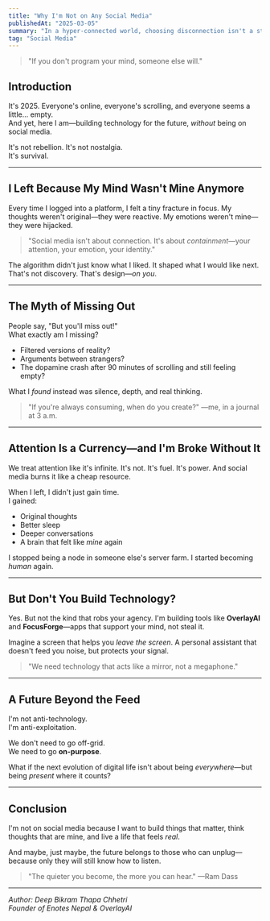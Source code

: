 ```yaml
---
title: "Why I'm Not on Any Social Media"
publishedAt: "2025-03-05"
summary: "In a hyper-connected world, choosing disconnection isn't a step backward—it's an intentional move toward clarity, creativity, and control."
tag: "Social Media"
---
```


> "If you don't program your mind, someone else will."

## Introduction

It's 2025. Everyone's online, everyone's scrolling, and everyone seems a little... empty.  
And yet, here I am—building technology for the future, *without* being on social media.

It's not rebellion. It's not nostalgia.  
It's survival.

---

## I Left Because My Mind Wasn't Mine Anymore

Every time I logged into a platform, I felt a tiny fracture in focus. My thoughts weren't original—they were reactive. My emotions weren't mine—they were hijacked.

> "Social media isn't about connection. It's about *containment*—your attention, your emotion, your identity."

The algorithm didn't just know what I liked. It shaped what I would like next.  
That's not discovery. That's design—*on you*.

---

## The Myth of Missing Out

People say, "But you'll miss out!"  
What exactly am I missing?

- Filtered versions of reality?
- Arguments between strangers?
- The dopamine crash after 90 minutes of scrolling and still feeling empty?

What I *found* instead was silence, depth, and real thinking.

> "If you're always consuming, when do you create?" —me, in a journal at 3 a.m.

---

## Attention Is a Currency—and I'm Broke Without It

We treat attention like it's infinite. It's not. It's fuel. It's power. And social media burns it like a cheap resource.

When I left, I didn't just gain time.  
I gained:

- Original thoughts  
- Better sleep  
- Deeper conversations  
- A brain that felt like *mine* again

I stopped being a node in someone else's server farm. I started becoming *human* again.

---

## But Don't You Build Technology?

Yes. But not the kind that robs your agency. I'm building tools like **OverlayAI** and **FocusForge**—apps that support your mind, not steal it.

Imagine a screen that helps you *leave the screen*. A personal assistant that doesn't feed you noise, but protects your signal.

> "We need technology that acts like a mirror, not a megaphone."

---

## A Future Beyond the Feed

I'm not anti-technology.  
I'm anti-exploitation.

We don't need to go off-grid.  
We need to go **on-purpose**.

What if the next evolution of digital life isn't about being *everywhere*—but being *present* where it counts?

---

## Conclusion

I'm not on social media because I want to build things that matter, think thoughts that are mine, and live a life that feels *real*.

And maybe, just maybe, the future belongs to those who can unplug—because only they will still know how to listen.

> "The quieter you become, the more you can hear." —Ram Dass

---

*Author: Deep Bikram Thapa Chhetri*  
*Founder of Enotes Nepal & OverlayAI*
